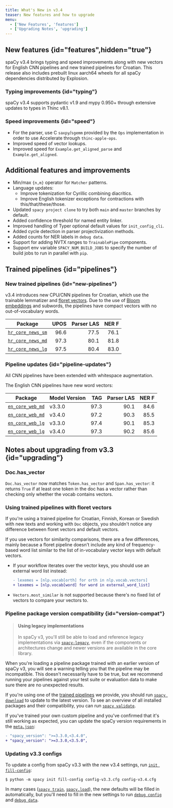 ```yaml
---
title: What's New in v3.4
teaser: New features and how to upgrade
menu:
  - ['New Features', 'features']
  - ['Upgrading Notes', 'upgrading']
---
```


## New features {id="features",hidden="true"}

spaCy v3.4 brings typing and speed improvements along with new vectors for
English CNN pipelines and new trained pipelines for Croatian. This release also
includes prebuilt linux aarch64 wheels for all spaCy dependencies distributed by
Explosion.

### Typing improvements {id="typing"}

spaCy v3.4 supports pydantic v1.9 and mypy 0.950+ through extensive updates to
types in Thinc v8.1.

### Speed improvements {id="speed"}

- For the parser, use C `saxpy`/`sgemm` provided by the `Ops` implementation in
  order to use Accelerate through `thinc-apple-ops`.
- Improved speed of vector lookups.
- Improved speed for `Example.get_aligned_parse` and `Example.get_aligned`.

## Additional features and improvements

- Min/max `{n,m}` operator for `Matcher` patterns.
- Language updates:
  - Improve tokenization for Cyrillic combining diacritics.
  - Improve English tokenizer exceptions for contractions with
    this/that/these/those.
- Updated `spacy project clone` to try both `main` and `master` branches by
  default.
- Added confidence threshold for named entity linker.
- Improved handling of Typer optional default values for `init_config_cli`.
- Added cycle detection in parser projectivization methods.
- Added counts for NER labels in `debug data`.
- Support for adding NVTX ranges to `TrainablePipe` components.
- Support env variable `SPACY_NUM_BUILD_JOBS` to specify the number of build
  jobs to run in parallel with `pip`.

## Trained pipelines {id="pipelines"}

### New trained pipelines {id="new-pipelines"}

v3.4 introduces new CPU/CNN pipelines for Croatian, which use the trainable
lemmatizer and [floret vectors](https://github.com/explosion/floret). Due to the
use of [Bloom embeddings](https://explosion.ai/blog/bloom-embeddings) and
subwords, the pipelines have compact vectors with no out-of-vocabulary words.

| Package                                         | UPOS | Parser LAS | NER F |
| ----------------------------------------------- | ---: | ---------: | ----: |
| [`hr_core_news_sm`](/models/hr#hr_core_news_sm) | 96.6 |       77.5 |  76.1 |
| [`hr_core_news_md`](/models/hr#hr_core_news_md) | 97.3 |       80.1 |  81.8 |
| [`hr_core_news_lg`](/models/hr#hr_core_news_lg) | 97.5 |       80.4 |  83.0 |

### Pipeline updates {id="pipeline-updates"}

All CNN pipelines have been extended with whitespace augmentation.

The English CNN pipelines have new word vectors:

| Package                                       | Model Version |  TAG | Parser LAS | NER F |
| --------------------------------------------- | ------------- | ---: | ---------: | ----: |
| [`en_core_web_md`](/models/en#en_core_web_md) | v3.3.0        | 97.3 |       90.1 |  84.6 |
| [`en_core_web_md`](/models/en#en_core_web_lg) | v3.4.0        | 97.2 |       90.3 |  85.5 |
| [`en_core_web_lg`](/models/en#en_core_web_md) | v3.3.0        | 97.4 |       90.1 |  85.3 |
| [`en_core_web_lg`](/models/en#en_core_web_lg) | v3.4.0        | 97.3 |       90.2 |  85.6 |

## Notes about upgrading from v3.3 {id="upgrading"}

### Doc.has_vector

`Doc.has_vector` now matches `Token.has_vector` and `Span.has_vector`: it
returns `True` if at least one token in the doc has a vector rather than
checking only whether the vocab contains vectors.

### Using trained pipelines with floret vectors

If you're using a trained pipeline for Croatian, Finnish, Korean or Swedish with
new texts and working with `Doc` objects, you shouldn't notice any difference
between floret vectors and default vectors.

If you use vectors for similarity comparisons, there are a few differences,
mainly because a floret pipeline doesn't include any kind of frequency-based
word list similar to the list of in-vocabulary vector keys with default vectors.

- If your workflow iterates over the vector keys, you should use an external
  word list instead:

  ```diff
  - lexemes = [nlp.vocab[orth] for orth in nlp.vocab.vectors]
  + lexemes = [nlp.vocab[word] for word in external_word_list]
  ```

- `Vectors.most_similar` is not supported because there's no fixed list of
  vectors to compare your vectors to.

### Pipeline package version compatibility {id="version-compat"}

> #### Using legacy implementations
>
> In spaCy v3, you'll still be able to load and reference legacy implementations
> via [`spacy-legacy`](https://github.com/explosion/spacy-legacy), even if the
> components or architectures change and newer versions are available in the
> core library.

When you're loading a pipeline package trained with an earlier version of spaCy
v3, you will see a warning telling you that the pipeline may be incompatible.
This doesn't necessarily have to be true, but we recommend running your
pipelines against your test suite or evaluation data to make sure there are no
unexpected results.

If you're using one of the [trained pipelines](/models) we provide, you should
run [`spacy download`](/api/cli#download) to update to the latest version. To
see an overview of all installed packages and their compatibility, you can run
[`spacy validate`](/api/cli#validate).

If you've trained your own custom pipeline and you've confirmed that it's still
working as expected, you can update the spaCy version requirements in the
[`meta.json`](/api/data-formats#meta):

```diff
- "spacy_version": ">=3.3.0,<3.4.0",
+ "spacy_version": ">=3.3.0,<3.5.0",
```

### Updating v3.3 configs

To update a config from spaCy v3.3 with the new v3.4 settings, run
[`init fill-config`](/api/cli#init-fill-config):

```cli
$ python -m spacy init fill-config config-v3.3.cfg config-v3.4.cfg
```

In many cases ([`spacy train`](/api/cli#train),
[`spacy.load`](/api/top-level#spacy.load)), the new defaults will be filled in
automatically, but you'll need to fill in the new settings to run
[`debug config`](/api/cli#debug) and [`debug data`](/api/cli#debug-data).
